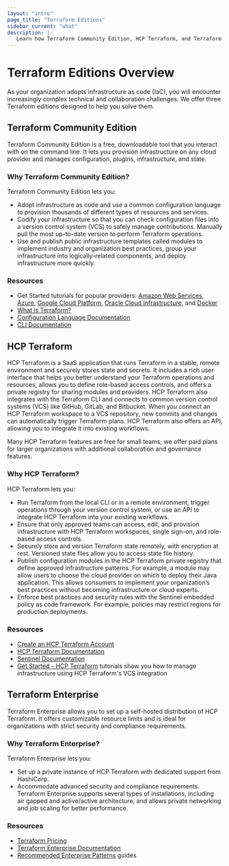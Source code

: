 ```yaml
---
layout: "intro"
page_title: "Terraform Editions"
sidebar_current: "what"
description: |-
   Learn how Terraform Community Edition, HCP Terraform, and Terraform Enterprise solve increasingly complex infrastructure and collaboration challenges.
---
```


# Terraform Editions Overview

As your organization adopts infrastructure as code (IaC), you will encounter increasingly complex technical and collaboration challenges. We offer three Terraform editions designed to help you solve them.

## Terraform Community Edition

Terraform Community Edition is a free, downloadable tool that you interact with on the command line. It lets you provision infrastructure on any cloud provider and manages configuration, plugins, infrastructure, and state.

###  Why Terraform Community Edition?

Terraform Community Edition lets you:

- Adopt infrastructure as code and use a common configuration language to provision thousands of different types of resources and services.
- Codify your infrastructure so that you can check configuration files into a version control system (VCS) to safely manage contributions. Manually pull the most up-to-date version to perform Terraform operations.
- Use and publish public infrastructure templates called modules to implement industry and organization best practices, group your infrastructure into logically-related components, and deploy infrastructure more quickly.


### Resources

- Get Started tutorials for popular providers: [Amazon Web Services](/terraform/tutorials/aws-get-started), [Azure](/terraform/tutorials/azure-get-started), [Google Cloud Platform](/terraform/tutorials/gcp-get-started), [Oracle Cloud Infrastructure](/terraform/tutorials/oci-get-started), and [Docker](/terraform/tutorials/docker-get-started)
- [What is Terraform?](/terraform/intro)
- [Configuration Language Documentation](/terraform/language)
- [CLI Documentation](/terraform/cli)

## HCP Terraform

HCP Terraform is a SaaS application that runs Terraform in a stable, remote environment and securely stores state and secrets. It includes a rich user interface that helps you better understand your Terraform operations and resources, allows you to define role-based access controls, and offers a private registry for sharing modules and providers. HCP Terraform also integrates with the Terraform CLI and connects to common version control systems (VCS) like GitHub, GitLab, and Bitbucket. When you connect an HCP Terraform workspace to a VCS repository, new commits and changes can automatically trigger Terraform plans. HCP Terraform also offers an API, allowing you to integrate it into existing workflows.

Many HCP Terraform features are free for small teams; we offer paid plans for larger organizations with additional collaboration and governance features.

###  Why HCP Terraform?

HCP Terraform lets you:

- Run Terraform from the local CLI or in a remote environment, trigger operations through your version control system, or use an API to integrate HCP Terraform into your existing workflows.
- Ensure that only approved teams can access, edit, and provision infrastructure with HCP Terraform workspaces, single sign-on, and role-based access controls.
- Securely store and version Terraform state remotely, with encryption at rest. Versioned state files allow you to access state file history.
- Publish configuration modules in the HCP Terraform private registry that define approved infrastructure patterns. For example, a module may allow users to choose the cloud provider on which to deploy their Java application. This allows consumers to implement your organization’s best practices without becoming infrastructure or cloud experts.
- Enforce best practices and security rules with the Sentinel embedded policy as code framework. For example, policies may restrict regions for production deployments.

### Resources

- [Create an HCP Terraform Account](https://app.terraform.io/public/signup/account)
- [HCP Terraform Documentation](/terraform/cloud-docs)
- [Sentinel Documentation](/terraform/cloud-docs/policy-enforcement)
- [Get Started - HCP Terraform](/terraform/tutorials/cloud-get-started) tutorials show you how to manage infrastructure using HCP Terraform's VCS integration

## Terraform Enterprise

Terraform Enterprise allows you to set up a self-hosted distribution of HCP Terraform. It offers customizable resource limits and is ideal for organizations with strict security and compliance requirements.

###  Why Terraform Enterprise?

Terraform Enterprise lets you:

- Set up a private instance of HCP Terraform with dedicated support from HashiCorp.
- Accommodate advanced security and compliance requirements. Terraform Enterprise supports several types of installations, including air gapped and active/active architecture, and allows private networking and job scaling for better performance.

### Resources
- [Terraform Pricing](https://www.hashicorp.com/products/terraform/pricing)
- [Terraform Enterprise Documentation](/terraform/enterprise)
- [Recommended Enterprise Patterns](/terraform/tutorials/recommended-patterns) guides
